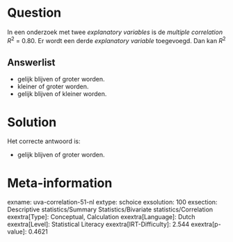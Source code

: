 Question
========

In een onderzoek met twee *explanatory variables* is de *multiple
correlation R*^2^ = 0.80. Er wordt een derde *explanatory variable*
toegevoegd. Dan kan *R*^2^


Answerlist
----------

* gelijk blijven of groter worden.
* kleiner of groter worden.
* gelijk blijven of kleiner worden.

Solution
========

Het correcte antwoord is: 

* gelijk blijven of groter worden.

Meta-information
================
exname: uva-correlation-51-nl
extype: schoice
exsolution: 100
exsection: Descriptive statistics/Summary Statistics/Bivariate statistics/Correlation
exextra[Type]: Conceptual, Calculation
exextra[Language]: Dutch
exextra[Level]: Statistical Literacy
exextra[IRT-Difficulty]: 2.544
exextra[p-value]: 0.4621

